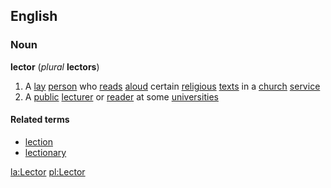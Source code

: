 ==English==
===Noun===
'''lector''' (''plural'' '''lectors''')
#A [[lay]] [[person]] who [[read]]s [[aloud]] certain [[religious]] [[text]]s in a [[church]] [[service]]
#A [[public]] [[lecturer]] or [[reader]] at some [[universities]]

====Related terms====
*[[lection]]
*[[lectionary]]

[[la:Lector]]
[[pl:Lector]]